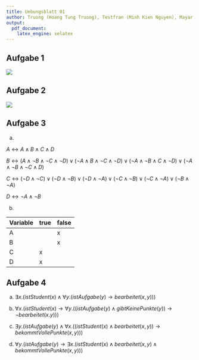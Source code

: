 ```yaml
---
title: Uebungsblatt 01
author: Truong (Hoang Tung Truong), Testfran (Minh Kien Nguyen), Mayar Hamdash
output:
  pdf_document:
    latex_engine: xelatex
---
```


## Aufgabe 1
![](auf1.png)

## Aufgabe 2
![](all-proven.png)

## Aufgabe 3
a.

$A \leftrightarrow A \land B \land C \land D$

$B \leftrightarrow
(A \land \neg B \land \neg C \land \neg D) \lor
(\neg A \land B \land \neg C \land \neg D) \lor
(\neg A \land \neg B \land C \land \neg D) \lor
(\neg A \land \neg B \land \neg C \land D)$

$C \leftrightarrow
(\neg D \land \neg C) \lor (\neg D \land \neg B) \lor (\neg D \land \neg A) \lor (\neg C \land \neg B) \lor (\neg C \land \neg A) \lor (\neg B \land \neg A)$

$D \leftrightarrow
\neg A \land \neg B$

b.

|Variable|true|false|
|-|-|-|
|A| | x|
|B| | x|
|C|x| |
|D|x| |

## Aufgabe 4
a. $\exists x.(istStudent(x) \land \forall y.(istAufgabe(y) \rightarrow bearbeitet(x,y)))$

b. $\forall x.(istStudent(x) \rightarrow \forall y.((istAufgabe(y) \land gibtKeinePunkte(y)) \rightarrow \neg bearbeitet(x.y)))$
c. $\exists y.(istAufgabe(y) \land \forall x.((istStudent(x) \land bearbeitet(x,y)) \rightarrow bekommtVollePunkte(x,y)))$
d. $\forall y.(istAufgabe(y) \rightarrow \exists x.(istStudent(x) \land bearbeitet(x,y) \land bekommtVollePunkte(x,y)))$
